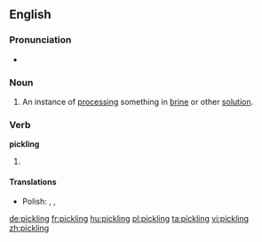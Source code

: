 ==English==

===Pronunciation===
* {{IPA|/ˈpɪk.lɪŋ/}}

===Noun===
{{en-noun}}

# An instance of [[processing]] something in [[brine]] or other [[solution]].

===Verb===
'''pickling'''

# {{present participle of|pickle}}

====Translations====
{{trans-top|present participle of pickle}}
* Polish: {{t|pl|kiszenie|n}}, {{t|pl|marynowanie|n}}, {{t|pl|peklowanie|n}}
{{trans-mid}}
{{trans-bottom}}

[[de:pickling]]
[[fr:pickling]]
[[hu:pickling]]
[[pl:pickling]]
[[ta:pickling]]
[[vi:pickling]]
[[zh:pickling]]